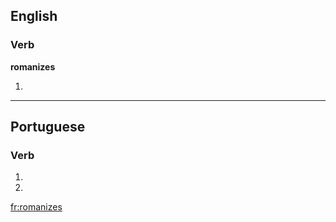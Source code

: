 ==English==

===Verb===
'''romanizes'''

# {{third-person singular of|[[romanize]]}}

----

==Portuguese==

===Verb===
{{pt-verb form}}

# {{pt-verb form of|[[romanizar]]|ar|subjunctive|present|singular|second}}
# {{pt-verb form of|[[romanizar]]|ar|imperative|negative|singular|second}}

[[fr:romanizes]]